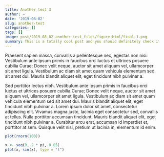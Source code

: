 ```yaml
---
title: Another test 3
author: ~
date: '2019-08-02'
slug: another-test
categories: []
tags: []
image: post/2019-08-02-another-test_files/figure-html/final-1.png
summary: This is a totally cool post and you should definitely check it out!
---
```



Praesent sapien massa, convallis a pellentesque nec, egestas non nisi. Vestibulum ante ipsum primis in faucibus orci luctus et ultrices posuere cubilia Curae; Donec velit neque, auctor sit amet aliquam vel, ullamcorper sit amet ligula. Vestibulum ac diam sit amet quam vehicula elementum sed sit amet dui. Mauris blandit aliquet elit, eget tincidunt nibh pulvinar a.

Sed porttitor lectus nibh. Vestibulum ante ipsum primis in faucibus orci luctus et ultrices posuere cubilia Curae; Donec velit neque, auctor sit amet aliquam vel, ullamcorper sit amet ligula. Vestibulum ac diam sit amet quam vehicula elementum sed sit amet dui. Mauris blandit aliquet elit, eget tincidunt nibh pulvinar a. Lorem ipsum dolor sit amet, consectetur adipiscing elit. Vivamus magna justo, lacinia eget consectetur sed, convallis at tellus. Nulla porttitor accumsan tincidunt. Mauris blandit aliquet elit, eget tincidunt nibh pulvinar a. Curabitur arcu erat, accumsan id imperdiet et, porttitor at sem. Quisque velit nisi, pretium ut lacinia in, elementum id enim.


```r
plot(rnorm(100))
```

```r
x <- seq(0, 2 * pi, 0.05)
plot(x, sin(x), type = "l")
```

